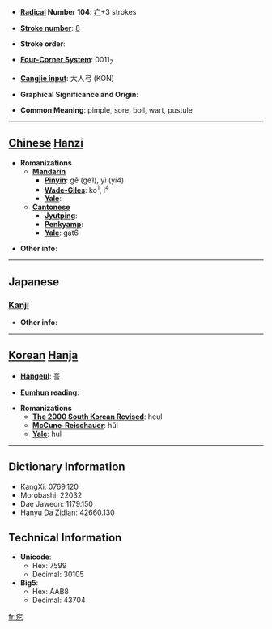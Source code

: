 * '''[[Wiktionary:Chinese radical index| Radical]] Number 104''': [[Wiktionary:Chinese radical index 疒|疒]]+3 strokes

* '''[[Wiktionary:Chinese total strokes index|Stroke number]]''': [[Wiktionary:Chinese total strokes index 8|8]]

* '''Stroke order''': 

* '''[[Wiktionary:Chinese four corner index|Four-Corner System]]''': 0011<sub>7</sub>

* '''[[Wiktionary:Chinese Cangjie index|Cangjie input]]''': 大人弓 (KON)

* '''Graphical Significance and Origin''': 

* '''Common Meaning''': pimple, sore, boil, wart, pustule

----

== [[Chinese]] [[Hanzi]] ==

* '''Romanizations'''
** '''[[Mandarin]]'''
*** '''[[Pinyin]]''': gē (ge1), yì (yi4)
*** '''[[Wade-Giles]]''': ko<sup>1</sup>, i<sup>4</sup>
*** '''[[Yale]]''': 
** '''[[Cantonese]]'''
*** '''[[Jyutping]]''':
*** '''[[Penkyamp]]''': 
*** '''[[Yale]]''': gat6

* '''Other info''': 

----

==Japanese==
===[[Kanji]]===
{{kanji|on readings=[[ぎつ]] (gitsu), [[ごち]] (gochi), [[き]] (ki), [[け]] (ke)|kun readings=[[おろか]] (oroka)}}

* '''Other info''':  

----

== [[Korean]] [[Hanja]] ==

* '''[[Hangeul]]''': 흘

* '''[[Eumhun]] reading''': 

* '''Romanizations'''
** '''[[The 2000 South Korean Revised Romanization|The 2000 South Korean Revised]]''': heul
** '''[[McCune-Reischauer]]''': hŭl
** '''[[Yale]]''': hul

----

== Dictionary Information ==

* KangXi: 0769.120
* Morobashi: 22032
* Dae Jaweon: 1179.150
* Hanyu Da Zidian: 42660.130

== Technical Information ==

* '''Unicode''':
** Hex: 7599
** Decimal: 30105
* '''Big5''':
** Hex: AAB8
** Decimal: 43704

[[fr:疙]]